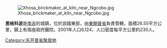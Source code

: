 [[Image:Xhosa_brickmaker_at_kiln_near_Ngcobo.jpg|thumb]]

'''恩格科波'''是[[南非|南非]]的城鎮，位於該國東部，由[[東開普省|東開普省]]負責管轄，面積26.55平方公里，鎮上有兩座政府醫院，2001年人口6,124，人口密度每平方公里約230人。

{{SouthAfrica-geo-stub}}
[[Category:东开普省聚居地|Category:东开普省聚居地]]